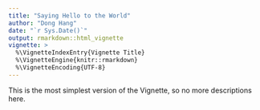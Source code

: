 ```yaml
---
title: "Saying Hello to the World"
author: "Dong Hang"
date: "`r Sys.Date()`"
output: rmarkdown::html_vignette
vignette: >
  %\VignetteIndexEntry{Vignette Title}
  %\VignetteEngine{knitr::rmarkdown}
  %\VignetteEncoding{UTF-8}
---
```


This is the most simplest version of the Vignette, so no more descriptions here.
